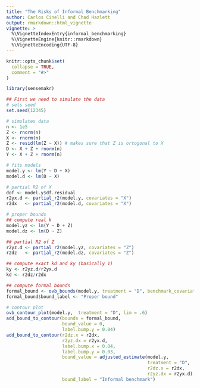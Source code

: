 ```yaml
---
title: "The Risks of Informal Benchmarking"
author: Carlos Cinelli and Chad Hazlett
output: rmarkdown::html_vignette
vignette: >
  %\VignetteIndexEntry{informal_benchmarking}
  %\VignetteEngine{knitr::rmarkdown}
  %\VignetteEncoding{UTF-8}
---
```


```r
knitr::opts_chunk$set(
  collapse = TRUE,
  comment = "#>"
)
```

```r
library(sensemakr)
```


```r
## First we need to simulate the data
# sets seed
set.seed(12345)

# simulates data
n <- 1e5
Z <- rnorm(n)
X <- rnorm(n)
Z <- resid(lm(Z ~ X)) # makes sure that Z is ortogonal to X
D <- X + Z + rnorm(n)
Y <- X + Z + rnorm(n)

# fits models
model.y <- lm(Y ~ D + X) 
model.d <- lm(D ~ X)

# partial R2 of X
dof <- model.y$df.residual
r2yx.d <- partial_r2(model.y, covariates = "X")
r2dx   <- partial_r2(model.d, covariates = "X")

# proper bounds
## compute real k
model.yz <- lm(Y ~ D + Z)
model.dz <- lm(D ~ Z)

## partial R2 of Z
r2yz.d <- partial_r2(model.yz, covariates = "Z")
r2dz   <- partial_r2(model.dz, covariates = "Z")

## compute exact kd and ky (basically 1)
ky <- r2yz.d/r2yx.d
kd <- r2dz/r2dx

## compute formal bounds
formal_bound <- ovb_bounds(model.y, treatment = "D", benchmark_covariates = "X", kd = kd, ky = ky)
formal_bound$bound_label <- "Proper bound"

# contour plot
ovb_contour_plot(model.y,  treatment = "D", lim = .6)
add_bound_to_contour(bounds = formal_bound, 
                     bound_value = 0, 
                     label.bump.y = 0.04)
add_bound_to_contour(r2dz.x = r2dx, 
                     r2yz.dx = r2yx.d, 
                     label.bump.x = 0.04,
                     label.bump.y = 0.03,
                     bound_value = adjusted_estimate(model.y, 
                                                     treatment = "D",
                                                     r2dz.x = r2dx,
                                                     r2yz.dx = r2yx.d),
                     bound_label = "Informal benchmark")
```

